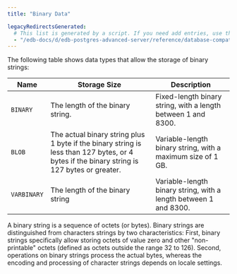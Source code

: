 ```yaml
---
title: "Binary Data"

legacyRedirectsGenerated:
  # This list is generated by a script. If you need add entries, use the `legacyRedirects` key.
  - "/edb-docs/d/edb-postgres-advanced-server/reference/database-compatibility-for-oracle-developers-reference-guide/11/Database_Compatibility_for_Oracle_Developers_Reference_Guide.1.013.html"
---
```


<div id="binary_data" class="registered_link"></div>

The following table shows data types that allow the storage of binary strings:

| Name        | Storage Size                                                                                                                               | Description                                                      |
| ----------- | ------------------------------------------------------------------------------------------------------------------------------------------ | ---------------------------------------------------------------- |
| `BINARY`    | The length of the binary string.                                                                                                           | Fixed-length binary string, with a length between 1 and 8300.    |
| `BLOB`      | The actual binary string plus 1 byte if the binary string is less than 127 bytes, or 4 bytes if the binary string is 127 bytes or greater. | Variable-length binary string, with a maximum size of 1 GB.      |
| `VARBINARY` | The length of the binary string                                                                                                            | Variable-length binary string, with a length between 1 and 8300. |

A binary string is a sequence of octets (or bytes). Binary strings are distinguished from characters strings by two characteristics: First, binary strings specifically allow storing octets of value zero and other "non-printable" octets (defined as octets outside the range 32 to 126). Second, operations on binary strings process the actual bytes, whereas the encoding and processing of character strings depends on locale settings.
